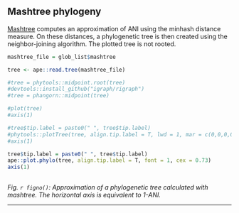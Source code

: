 ## Mashtree phylogeny

[Mashtree](https://github.com/lskatz/mashtree) computes an approximation of ANI using the minhash distance measure. On these distances, a phylogenetic tree is then created using the neighbor-joining algorithm. The plotted tree is not rooted.


```r

mashtree_file = glob_list$mashtree

tree <- ape::read.tree(mashtree_file)

#tree = phytools::midpoint.root(tree)
#devtools::install_github("igraph/rigraph")
#tree = phangorn::midpoint(tree)

#plot(tree)
#axis(1)

#tree$tip.label = paste0(" ", tree$tip.label)
#phytools::plotTree(tree, align.tip.label = T, lwd = 1, mar = c(0,0,0,0))
#axis(1)

tree$tip.label = paste0(" ", tree$tip.label)
ape::plot.phylo(tree, align.tip.label = T, font = 1, cex = 0.73)
axis(1)
           

```

*Fig. `r figno()`: Approximation of a phylogenetic tree calculated with mashtree. The horizontal axis is equivalent to 1-ANI.*

---